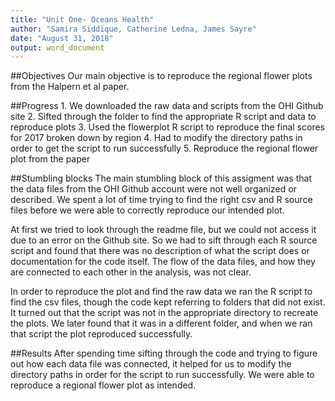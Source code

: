 ```yaml
---
title: "Unit One- Oceans Health"
author: "Samira Siddique, Catherine Ledna, James Sayre"
date: "August 31, 2018"
output: word_document
---
```


##Objectives
Our main objective is to reproduce the regional flower plots from the Halpern et al paper. 

##Progress
1. We downloaded the raw data and scripts from the OHI Github site
2. Sifted through the folder to find the appropriate R script and data to reproduce plots
3. Used the flowerplot R script to reproduce the final scores for 2017 broken down by region
4. Had to modify the directory paths in order to get the script to run successfully
5. Reproduce the regional flower plot from the paper

##Stumbling blocks
The main stumbling block of this assigment was that the data files from the OHI Github account were not well organized or described. We spent a lot of time trying to find the right csv and R source files before we were able to correctly reproduce our intended plot. 

At first we tried to look through the readme file, but we could not access it due to an error on the Github site. So we had to sift through each R source script and found that there was no description of what the script does or documentation for the code itself. The flow of the data files, and how they are connected to each other in the analysis, was not clear.  

In order to reproduce the plot and find the raw data we ran the R script to find the csv files, though the code kept referring to folders that did not exist. It turned out that the script was not in the appropriate directory to recreate the plots. We later found that it was in a different folder, and when we ran that script the plot reproduced successfully. 

##Results
After spending time sifting through the code and trying to figure out how each data file was connected, it helped for us to modify the directory paths in order for the script to run successfully. We were able to reproduce a regional flower plot as intended. 
